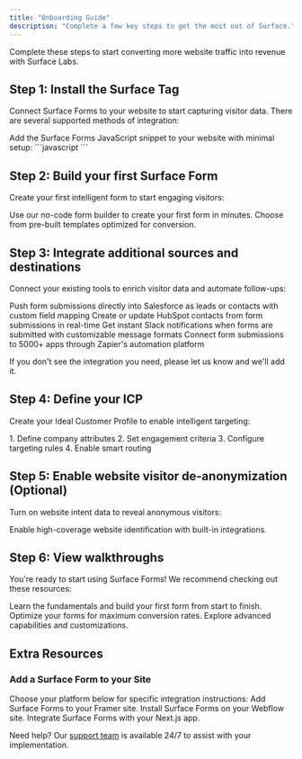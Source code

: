 ```yaml
---
title: "Onboarding Guide"
description: "Complete a few key steps to get the most out of Surface."
---
```


Complete these steps to start converting more website traffic into revenue with Surface Labs.

## Step 1: Install the Surface Tag

Connect Surface Forms to your website to start capturing visitor data. There are several supported methods of integration:

<Card title="Website Tag (Recommended)" icon="code">
  Add the Surface Forms JavaScript snippet to your website with minimal setup:
  ```javascript
  <script
    src="https://cdn.jsdelivr.net/gh/trysurface/scripts@latest/surface_tag.min.js"
    type="application/javascript"
  > </script>
  ```
</Card>

## Step 2: Build your first Surface Form

Create your first intelligent form to start engaging visitors:

<CardGroup>
  <Card title="Form Builder" icon="wand-magic-sparkles">
    Use our no-code form builder to create your first form in minutes.
  </Card>
  <Card title="Form Templates" icon="rectangle-list">
    Choose from pre-built templates optimized for conversion.
  </Card>
</CardGroup>

## Step 3: Integrate additional sources and destinations

Connect your existing tools to enrich visitor data and automate follow-ups:

<CardGroup cols={2}>
    <Card title="Salesforce" icon="salesforce" href="integrations/salesforce">
    Push form submissions directly into Salesforce as leads or contacts with custom field mapping
  </Card>
  
  <Card title="HubSpot" icon="hubspot" href="integrations/hubspot">
    Create or update HubSpot contacts from form submissions in real-time
  </Card>
  
  <Card title="Slack" icon="slack" href="integrations/slack">
    Get instant Slack notifications when forms are submitted with customizable message formats
  </Card>

  <Card title="Zapier" icon="bolt" href="integrations/zapier">
    Connect form submissions to 5000+ apps through Zapier's automation platform
  </Card>
</CardGroup>
<Card title="We're adding more integrations all the time">
  <p>If you don't see the integration you need, please let us know and we'll add it.</p>
</Card>

## Step 4: Define your ICP

Create your Ideal Customer Profile to enable intelligent targeting:

<Steps>
  1. Define company attributes
  2. Set engagement criteria
  3. Configure targeting rules
  4. Enable smart routing
</Steps>

## Step 5: Enable website visitor de-anonymization (Optional)

Turn on website intent data to reveal anonymous visitors:

<Card title="Visitor Intelligence" icon="user-secret">
  Enable high-coverage website identification with built-in integrations.
</Card>

## Step 6: View walkthroughs

You're ready to start using Surface Forms! We recommend checking out these resources:

<CardGroup>
  <Card title="Quick Start Guide" icon="play">
    Learn the fundamentals and build your first form from start to finish.
  </Card>
  <Card title="Best Practices" icon="star">
    Optimize your forms for maximum conversion rates.
  </Card>
  <Card title="Advanced Features" icon="gear">
    Explore advanced capabilities and customizations.
  </Card>
</CardGroup>

## Extra Resources

### Add a Surface Form to your Site

Choose your platform below for specific integration instructions:
<CardGroup cols={3}>
  <Card title="Framer" icon="frame" href="developers/integrations/framer">
    Add Surface Forms to your Framer site.
  </Card>
  <Card title="Webflow" icon="window" href="developers/integrations/webflow">
    Install Surface Forms on your Webflow site.
  </Card>
  <Card title="Next.js" icon="react" href="developers/integrations/nextjs">
    Integrate Surface Forms with your Next.js app.
  </Card>
</CardGroup>

Need help? Our [support team](mailto:support@withsurface.com) is available 24/7 to assist with your implementation.
